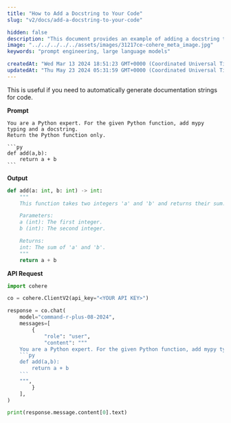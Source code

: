 ```yaml
---
title: "How to Add a Docstring to Your Code"
slug: "v2/docs/add-a-docstring-to-your-code"

hidden: false 
description: "This document provides an example of adding a docstring to a Python function using the Cohere API."
image: "../../../../../assets/images/31217ce-cohere_meta_image.jpg"  
keywords: "prompt engineering, large language models"

createdAt: "Wed Mar 13 2024 18:51:23 GMT+0000 (Coordinated Universal Time)"
updatedAt: "Thu May 23 2024 05:31:59 GMT+0000 (Coordinated Universal Time)"
---
```

This is useful if you need to automatically generate documentation strings for code.

**Prompt**

````
You are a Python expert. For the given Python function, add mypy typing and a docstring.
Return the Python function only. 

```py
def add(a,b): 
    return a + b 
```
````

**Output**

```python PYTHON
def add(a: int, b: int) -> int:
    """
    This function takes two integers 'a' and 'b' and returns their sum.

    Parameters:
    a (int): The first integer.
    b (int): The second integer.

    Returns:
    int: The sum of 'a' and 'b'.
    """
    return a + b
```

**API Request**

````python PYTHON
import cohere

co = cohere.ClientV2(api_key="<YOUR API KEY>")

response = co.chat(
    model="command-r-plus-08-2024",
    messages=[
        {
            "role": "user",
            "content": """
    You are a Python expert. For the given Python function, add mypy typing and a docstring. Return the Python function only.
    ```py
    def add(a,b): 
        return a + b 
    ```
    """,
        }
    ],
)

print(response.message.content[0].text)
````